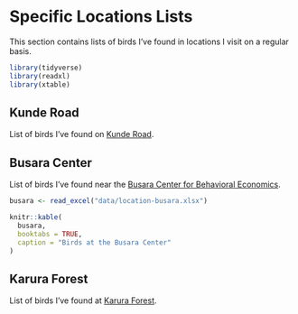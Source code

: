# Specific Locations Lists

This section contains lists of birds I've found in locations I visit on a regular basis.

```r
library(tidyverse)
library(readxl)
library(xtable)
```



## Kunde Road

List of birds I've found on [Kunde Road](https://goo.gl/maps/23BTYjYjdHU2).


## Busara Center

List of birds I've found near the [Busara Center for Behavioral Economics](https://goo.gl/maps/8Q9ox5Rp9342).

```r
busara <- read_excel("data/location-busara.xlsx")

knitr::kable(
  busara,
  booktabs = TRUE,
  caption = "Birds at the Busara Center"
)

```




## Karura Forest

List of birds I've found at [Karura Forest](https://goo.gl/maps/W9WMnP5UPS62). 
